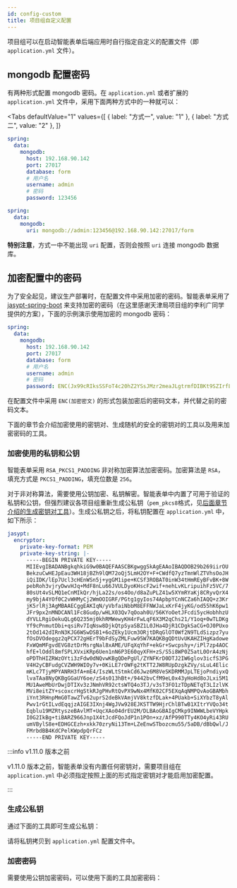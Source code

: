 ```yaml
---
id: config-custom
title: 项目组自定义配置
---
```


项目组可以在启动智能表单后端应用时自行指定自定义的配置文件（即 `application.yml` 文件）。

## mongodb 配置密码

有两种形式配置 mongodb 密码。在 `application.yml` 或者扩展的 `application.yml` 文件中，采用下面两种方式中的一种就可以：


<Tabs
  defaultValue="1"
  values={[
    { label: "方式一", value: "1" },
    { label: "方式二", value: "2" },
  ]}
>
  <TabItem value="1">

```yaml {8,10}
spring:
  data:
    mongodb:
      host: 192.168.90.142
      port: 27017
      database: form
      # 用户名
      username: admin
      # 密码
      password: 123456
```

  </TabItem>
  <TabItem value="2">

```yaml {4}
spring:
  data:
    mongodb:
      uri: mongodb://admin:123456@192.168.90.142:27017/form
```

  </TabItem>
</Tabs>

**特别注意**，方式一中不能出现 `uri` 配置，否则会按照 `uri` 连接 mongodb 数据库。

## 加密配置中的密码

为了安全起见，建议生产部署时，在配置文件中采用加密的密码。智能表单采用了 [jasypt-spring-boot](https://github.com/ulisesbocchio/jasypt-spring-boot) 来支持加密的密码（在这里感谢天津局项目组的李利广同学提供的方案），下面的示例演示使用加密的 mongodb 密码：

```yaml {10}
spring:
  data:
    mongodb:
      host: 192.168.90.142
      port: 27017
      database: form
      # 用户名
      username: admin
      # 密码
      password: ENC(Jx99cRIksSSFoT4c20hZ2YSsJMzr2meaJLgtrmfDIBKt9SZIrfLuI0mYBANeh/pXBDweiG91IqXRbZ9OMXswZEqDy0t+vqoENakogT1jUGjxo/VAaJvHIjzWOQZOGrmkBZTSXV3Ez2O/GbeF5WHD2OsdsZ3RrJGD9TFBSm9c//L/w5GmSgOQr0xmx+5+B6arN4n2xNHrrktcG36BtlPHNHoYttNg1fALZh2EyxPdERWU1yTXG+Udq26/IVpeICY0H5lQFDlQCqEel2KMQ5Xk+5lU0l8gX6eMTOOOZG6UHC6zspN8oJd79khQyhGOcoaB7V9vSlFZBregBL5SudysrA==)
```

在配置文件中采用 `ENC(加密密文)` 的形式包装加密后的密码文本，并代替之前的密码文本。

下面的章节会介绍加密使用的密钥对、生成随机的安全的密钥对的工具以及用来加密密码的工具。

### 加密使用的私钥和公钥

智能表单采用 `RSA_PKCS1_PADDING` 非对称加密算法加密密码。加密算法是 `RSA`，填充方式是 `PKCS1_PADDING`，填充位数是 `256`。

对于非对称算法，需要使用公钥加密、私钥解密。智能表单中内置了可用于验证的私钥和公钥，但强烈建议各项目组重新生成公私钥（`pem_pkcs8`格式，见[后面章节介绍的生成密钥对工具](#生成公私钥)）。生成公私钥之后，将私钥配置在 `application.yml` 中，如下所示：

```yml
jasypt:
  encryptor:
    private-key-format: PEM
    private-key-string: |-
      -----BEGIN PRIVATE KEY-----
      MIIEvgIBADANBgkqhkiG9w0BAQEFAASCBKgwggSkAgEAAoIBAQDOB29b269iirOU
      BekzuCwHEJpEau3WH18jBZh9lQM72oQj5LmH2OY+F+CWdfQ7yzTmnWlZTVhsOoJH
      iQiIDK/lEp7Ucl3cHEnWSn5j+ygGM1ipe+KCSf3ROBAT0inW34tHmREyBFvBK+8W
      pebRoh3vjryDwvHJq+MdF8nLu66JVULDyoKHscF2wif+nehLvKLripuihFz5VC/7
      80sUt4vSLMQ1eCnMIkQr/hjLa22s/os4Oo/d8aZuPLZ41w5XYmRYaKj8CRyvQrX4
      my9bjA4YOf0C2vWHMyCj2WmOOIGRF/PGtg1gyIos74ApbpYCnNCZa6hIAQQ+z3Kr
      jK5rlRj3AgMBAAECggEAKIqN/yVbfaiNbbM8EFFNWJaLxKrF4jyKG/od55hK6pw1
      JFr9px2nMNDCANl1Fc8Gudp/wHLX03Qv7qOoah0U/56KYoOetJFcdi5ycHobhhzU
      dYVLLRgiOekuQLg6Q235mj0khRMWewyKH4rFwLqF6X3M2qChs21/Y1oq+0wTLDKg
      Yf9cPnmutDbi+qsiRv7IqNsw8DjkQtpSyaSBZ1L0JHa4DjR1CDgkSaCG+OJ0PUxo
      2tOd142dIRnN3KJG6WSwDSB1+6oZEky1Ucm3ORjtDRqGlOT0Wf2N9TLdSizpz7yu
      fOsDVOdeggz2qPCX72gHErT9bFdSyZMLFuw95W7KAQKBgQDtUvUKAHZIHgKadowe
      FxWQmMFgvdEVG8ztDrMsrgNal8xAME/UFqXqYhF+ekGr+Swcpshy+/iPl7zp4AOC
      hfE+lOddl8mfSPLXVxiKRp6Uen1nN6P3E60qyXFH+zS/S5i8WP0Z5atL0OrA4zNj
      oPDThHIZRWzOYti3zFdw0dNQvwKBgQDePgUl/ZYNFKrD0DTJ2IW6glov3icfS3PG
      V4H2yCBFudgCVZWH9WIOy7v+0KiLE7rOWFg2tKTT2JW8RUpDzgkZVy/sLuL4Elic
      mKLc7TjyMPYANRH3fA+mE4/IszWLtStmkCd6Jwz6M8VeSKDRMMJpLTEjoPndiyxQ
      lvaTAa8NyQKBgGGaUY6oe/zS4s013hBt+/9442bvCfM9eL0x43yHoHd8oJLxi5M1
      MU1AweMbUrDwjDTIXv3zJNmhVR92ctsWTQ4o3TJ/v3sT3FO1zTDpNETqT3LIzlVK
      MVi8eitZY+scoxcrHgStkRJgPHvRtQvPX9wNx4MfK02CF5EXqAqNMPQvAoGBAMbh
      iYnt3RHnpMmG0TawZTv62uprS2deBkVAmjVV8ktzfDLak+4PUakb+SiXYbzT8yAl
      Pwv1rGtILvdEqqjzAIGE3IXnj4WgJVw928EJKSTTW9HjrChlBTwB1XItrYVQo34t
      Eqblu19MZRtyszeBAvlMT+UqcXAo04drEU2M/DLBAoGBAIgCMkp9INWWLbeVYHpk
      I0G2IkBg+tiBARZ966Jnp1X4tJcdFQoJdP1n1POn+xz/AfP990TTy4KO4yRi43RU
      umVBylS8e+EDHGCEzh+xkk70zryNi13Tm+LZeEnwSTbozcmu55/5aDB/dBbQwl/J
      FMrbdBB4KdCPelKWpdpQrFCz
      -----END PRIVATE KEY-----
```

:::info v1.11.0 版本之前

v1.11.0 版本之前，智能表单没有内置任何密钥对，需要项目组在 `application.yml` 中必须指定按照上面的形式指定密钥对才能启用加密配置。

:::

### 生成公私钥

通过下面的工具即可生成公私钥：

<GenRSAKeyPair />

请将私钥拷贝到 `application.yml` 配置文件中。

### 加密密码

需要使用公钥加密密码，可以使用下面的工具加密密码：

<RSAEncryptor />
